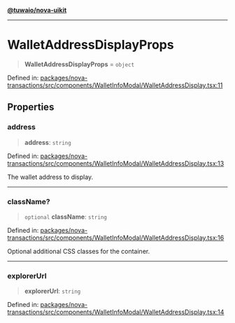 [**@tuwaio/nova-uikit**](../../../README.md)

***

# WalletAddressDisplayProps

> **WalletAddressDisplayProps** = `object`

Defined in: [packages/nova-transactions/src/components/WalletInfoModal/WalletAddressDisplay.tsx:11](https://github.com/TuwaIO/nova-uikit/blob/cdce32a6d8178b6b9f3fe71ab68cef7a7448a723/packages/nova-transactions/src/components/WalletInfoModal/WalletAddressDisplay.tsx#L11)

## Properties

### address

> **address**: `string`

Defined in: [packages/nova-transactions/src/components/WalletInfoModal/WalletAddressDisplay.tsx:13](https://github.com/TuwaIO/nova-uikit/blob/cdce32a6d8178b6b9f3fe71ab68cef7a7448a723/packages/nova-transactions/src/components/WalletInfoModal/WalletAddressDisplay.tsx#L13)

The wallet address to display.

***

### className?

> `optional` **className**: `string`

Defined in: [packages/nova-transactions/src/components/WalletInfoModal/WalletAddressDisplay.tsx:16](https://github.com/TuwaIO/nova-uikit/blob/cdce32a6d8178b6b9f3fe71ab68cef7a7448a723/packages/nova-transactions/src/components/WalletInfoModal/WalletAddressDisplay.tsx#L16)

Optional additional CSS classes for the container.

***

### explorerUrl

> **explorerUrl**: `string`

Defined in: [packages/nova-transactions/src/components/WalletInfoModal/WalletAddressDisplay.tsx:14](https://github.com/TuwaIO/nova-uikit/blob/cdce32a6d8178b6b9f3fe71ab68cef7a7448a723/packages/nova-transactions/src/components/WalletInfoModal/WalletAddressDisplay.tsx#L14)
